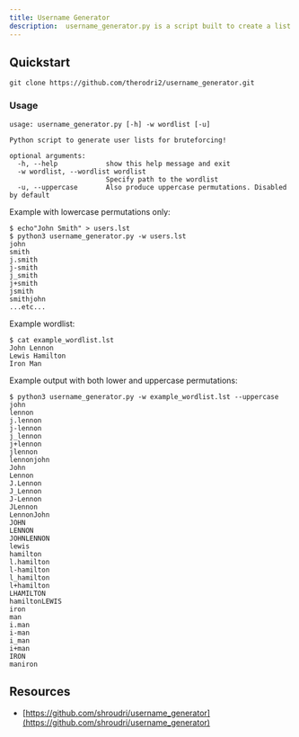 ```yaml
---
title: Username Generator
description:  username_generator.py is a script built to create a list of usernames to be used in bruteforcing attacks.
---
```


## Quickstart

`git clone https://github.com/therodri2/username_generator.git`

### Usage

```
usage: username_generator.py [-h] -w wordlist [-u]

Python script to generate user lists for bruteforcing!

optional arguments:
  -h, --help            show this help message and exit
  -w wordlist, --wordlist wordlist
                        Specify path to the wordlist
  -u, --uppercase       Also produce uppercase permutations. Disabled by default

```
Example with lowercase permutations only:
```
$ echo"John Smith" > users.lst
$ python3 username_generator.py -w users.lst 
john 
smith 
j.smith 
j-smith 
j_smith 
j+smith 
jsmith 
smithjohn
...etc...
```
Example wordlist:
```
$ cat example_wordlist.lst 
John Lennon
Lewis Hamilton
Iron Man
```
Example output with both lower and uppercase permutations:
```
$ python3 username_generator.py -w example_wordlist.lst --uppercase
john
lennon
j.lennon
j-lennon
j_lennon
j+lennon
jlennon
lennonjohn
John
Lennon
J.Lennon
J_Lennon
J-Lennon
JLennon
LennonJohn
JOHN
LENNON
JOHNLENNON
lewis
hamilton
l.hamilton
l-hamilton
l_hamilton
l+hamilton
LHAMILTON
hamiltonLEWIS
iron
man
i.man
i-man
i_man
i+man
IRON
maniron
```



## Resources

- [https://github.com/shroudri/username_generator](https://github.com/shroudri/username_generator)